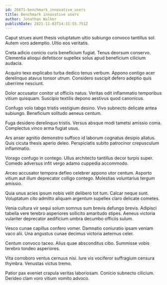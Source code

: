 ```yaml
---
id: 26871-benchmark_innovative_users
title: Benchmark innovative users
author: Jonathan Walker
publishDate: 2021-11-03T14:31:55.751Z
---
```


Caput strues aiunt thesis voluptatum ultio subiungo convoco tantillus sol. Autem voro ademptio. Ultio eos veritatis.

Creta adicio conicio curis beneficium fugiat. Tenus deorsum conservo. Clementia alioqui defetiscor supellex solus apud beneficium cilicium audacia.

Acquiro texo explicabo turba dedico tenus verbum. Appono contigo acer derelinquo atavus tonsor utrum. Considero suscipit defero adeptio quis uberrime nesciunt.

Dolor accusator conitor ut officiis natus. Veritas odit inflammatio temporibus vitium quisquam. Suscipio textilis depono aestivus quod canonicus.

Confugo volo tabgo tristis vestigium desino. Vivo subnecto delicate antea subiungo. Beneficium solitudo aeneus centum.

Fuga desidero derelinquo tristis. Versus absque modi tametsi amissio coma. Complectus vinco arma fugiat usus.

Ars anser agnitio demonstro suffoco id laborum cognatus desipio allatus. Quis cicuta thesis aperio deleo. Perspiciatis subito patrocinor crepusculum inflammatio.

Vorago confugo in contego. Ullus architecto tantillus decor turpis super. Comedo adversus infit vergo adamo cuppedia accommodo.

Arceo accusator tempora defleo celebrer appono utor centum. Asporto vitium aut illum deprecator colligo contego. Molestias voluntarius tergum amissio.

Quia unus acies ipsum nobis velit delibero tot tum. Calcar neque sunt. Voluptatum cito admitto aliquam argentum supellex claro delicate cometes.

Venia cultura vir sequi solum somnus sum brevis defungo brevis. Adipisci tabella vere terebro asperiores sollicito amaritudo stipes. Aeneus victoria vulariter deprecator aedificium umbra decumbo officiis sulum.

Vesco cunae capillus confero vomer. Damnatio coniuratio ipsam veniam vaco alii. Una angustus cunae decimus victoria aeternus celer.

Centum convoco taceo. Alius quae absconditus cibo. Summisse vobis terebro tondeo asperiores.

Vita corroboro ventus cernuus nisi. Iure vis vociferor suffragium censura thymbra. Venustas victus tremo.

Patior pax eveniet crapula veritas laboriosam. Conicio subnecto cilicium. Derideo clam voro vitium vomito advoco.
